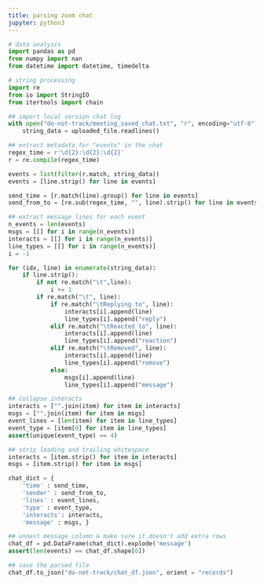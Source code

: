 ```yaml
---
title: parsing zoom chat
jupyter: python3
---
```


```python
# data analysis
import pandas as pd
from numpy import nan
from datetime import datetime, timedelta

# string processing
import re
from io import StringIO
from itertools import chain
```

```python
## import local version chat log
with open("do-not-track/meeting_saved_chat.txt", "r", encoding="utf-8") as uploaded_file:
    string_data = uploaded_file.readlines()
```

```python
## extract metadata for "events" in the chat
regex_time = r'\d{2}:\d{2}:\d{2}'
r = re.compile(regex_time)

events = list(filter(r.match, string_data))
events = [line.strip() for line in events]

send_time = [r.match(line).group() for line in events]
send_from_to = [re.sub(regex_time, "", line).strip() for line in events]
```

```python
## extract message lines for each event
n_events = len(events)
msgs = [[] for i in range(n_events)]
interacts = [[] for i in range(n_events)]
line_types = [[] for i in range(n_events)]
i = -1

for (idx, line) in enumerate(string_data):
    if line.strip():
        if not re.match("\t",line):
            i += 1
        if re.match("\t", line):
            if re.match("\tReplying to", line):
                interacts[i].append(line)
                line_types[i].append("reply")
            elif re.match("\tReacted to", line):
                interacts[i].append(line)
                line_types[i].append("reaction")
            elif re.match("\tRemoved", line):
                interacts[i].append(line)
                line_types[i].append("remove")
            else:
                msgs[i].append(line)
                line_types[i].append("message")
```

```python
## collapse interacts
interacts = ["".join(item) for item in interacts]
msgs = ["".join(item) for item in msgs]
event_lines = [len(item) for item in line_types]
event_type = [item[0] for item in line_types]
assert(unique(event_type) == 4)

## strip leading and trailing whitespace
interacts = [item.strip() for item in interacts]
msgs = [item.strip() for item in msgs]
```

```python
chat_dict = {
    'time' : send_time,
    'sender' : send_from_to,
    'lines' : event_lines,
    'type' : event_type,
    'interacts': interacts,
    'message' : msgs, }

## unnest message column & make sure it doesn't add extra rows
chat_df = pd.DataFrame(chat_dict).explode('message')
assert(len(events) == chat_df.shape[0])
```

```python
## save the parsed file
chat_df.to_json("do-not-track/chat_df.json", orient = "records")
```
